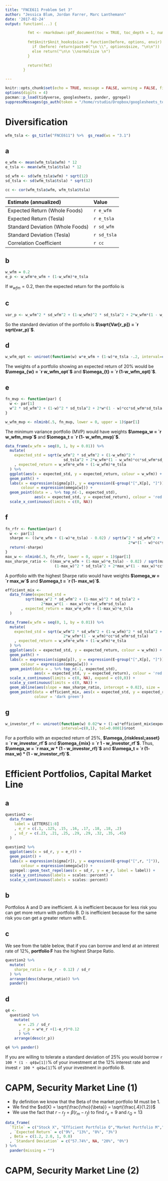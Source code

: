 ```yaml
---
title: "FNCE611 Problem Set 3"
author: "Jessica Blum, Jordan Farrer, Marc Lanthemann"
date: '2017-02-24'
output: function(...) {

          fmt <- rmarkdown::pdf_document(toc = TRUE, toc_depth = 1, number_section = TRUE, df_print = 'kable',...)
        
          fmt$knitr$knit_hooks$size = function(before, options, envir) {
            if (before) return(paste0("\n \\", options$size, "\n\n"))
            else return("\n\n \\normalsize \n")
          }
        
          return(fmt)
        }

---
```


```r
knitr::opts_chunk$set(echo = TRUE, message = FALSE, warning = FALSE, fig.align = 'center', size = 'small')
options(digits = 4)
pacman::p_load(tidyverse, googlesheets, pander, ggrepel)
suppressMessages(gs_auth(token = "/home/rstudio/Dropbox/googlesheets_token.rds", verbose = FALSE))
```

# Diversification

```r
wfm_tsla <- gs_title("FNCE611") %>%  gs_read(ws = "3.1")
```

## a

```r
e_wfm <- mean(wfm_tsla$wfm) * 12
e_tsla <- mean(wfm_tsla$tsla) * 12

sd_wfm <- sd(wfm_tsla$wfm) * sqrt(12)
sd_tsla <- sd(wfm_tsla$tsla) * sqrt(12)

cc <- cor(wfm_tsla$wfm, wfm_tsla$tsla)
```

|Estimate (annualized)|Value|
|:---|:----|
|Expected Return (Whole Foods)|`r e_wfm`|
|Expected Return (Tesla)|`r e_tsla`|
|Standard Deviation (Whole Foods)|`r sd_wfm`|
|Standard Deviation (Tesla)|`r sd_tsla`|
|Correlation Coefficient|`r cc`|

## b

```r
w_wfm = 0.2
e_p <- w_wfm*e_wfm + (1-w_wfm)*e_tsla
```


If $w_{wfm} = 0.2$, then the expected return for the portfolio is 

\begin{align}
\ E[r_p] & = \omega_{w}E[r_{w}] + (1-\omega_{w})E[r_{t}] \\
 & = `r w_wfm`(`r e_wfm`) + (1 - `r w_wfm`)(`r e_tsla`) \\
 & = `r e_p`
\end {align}

## c

```r
var_p <- w_wfm^2 * sd_wfm^2 + (1-w_wfm)^2 * sd_tsla^2 + 2*w_wfm*(1 - w_wfm)*cc*sd_wfm*sd_tsla
```


\begin{align}
\ Var[r_p] & = \omega_{w}^2\sigma_{w}^2 + \omega_{t}^2\sigma_{t}^2 + 2\omega_{w}\omega_{t}\rho_{w,t}\sigma_{w}\sigma_{t} \\
 & = `r w_wfm`^2\cdot `r sd_wfm`^2 + (1-`r w_wfm`)^2\cdot `r sd_tsla`^2 + 2\cdot`r w_wfm`\cdot(1 - `r w_wfm`)\cdot `r cc` \cdot `r sd_wfm` \cdot `r sd_tsla` \\
 & = `r var_p`
\end {align}

So the standard deviation of the portfolio is **$\sqrt{Var[r_p]} = `r sqrt(var_p)`$**.

## d


```r
w_wfm_opt <- uniroot(function(w) w*e_wfm + (1-w)*e_tsla -.2, interval=c(0,1), tol=0.0001)$root
```

The weights of a portfolio showing an expected return of 20% would be **$\omega_{w} = `r w_wfm_opt`$** and  **$\omega_{t} = `r (1-w_wfm_opt)`$**.

## e

```r
fn_mvp <- function(par) {
  w <- par[1]
  w^2 * sd_wfm^2 + (1-w)^2 * sd_tsla^2 + 2*w*(1 - w)*cc*sd_wfm*sd_tsla
}

w_wfm_mvp <- nlminb(.5, fn_mvp, lower = 0, upper = 1)$par[1]
```

The minimum variance portfolio (MVP) would have weights **$\omega_w = `r w_wfm_mvp`$** and **$\omega_t = `r (1- w_wfm_mvp)`$**.

```r
data_frame(w_wfm = seq(0, 1, by = 0.01)) %>%
  mutate(
    expected_std = sqrt(w_wfm^2 * sd_wfm^2 + (1-w_wfm)^2 * 
                          sd_tsla^2 + 2*w_wfm*(1 - w_wfm)*cc*sd_wfm*sd_tsla)
    , expected_return = w_wfm*e_wfm + (1-w_wfm)*e_tsla
  ) %>%
  ggplot(aes(x = expected_std, y = expected_return, colour = w_wfm)) +
  geom_path() +
  labs(x = expression(sigma[p]), y = expression(E~group("[",X[p], "]")), 
       colour = expression(omega[w])) +
  geom_point(data = . %>% top_n(-1, expected_std),  
             aes(x = expected_std, y = expected_return), colour = 'red') +
  scale_x_continuous(limits = c(0, NA))
```

## f

```r
fn_rfr <- function(par) {
  w <- par[1]
  sharpe <- ((w*e_wfm + (1-w)*e_tsla) - 0.02) / sqrt(w^2 * sd_wfm^2 + (1-w)^2 * sd_tsla^2 + 
                                                       2*w*(1 - w)*cc*sd_wfm*sd_tsla)
  return(-sharpe)
}
max_w <- nlminb(.5, fn_rfr, lower = 0, upper = 1)$par[1]
max_sharpe_ratio <- ((max_w*e_wfm + (1-max_w)*e_tsla) - 0.02) / sqrt(max_w^2 * sd_wfm^2 +
                      (1-max_w)^2 * sd_tsla^2 + 2*max_w*(1 - max_w)*cc*sd_wfm*sd_tsla)
```

A portfolio with the highest Sharpe ratio would have weights **$\omega_w = `r max_w`$** and **$\omega_t = `r (1- max_w)`$**.

```r
efficient_mix <- 
  data_frame(expected_std = 
         sqrt(max_w^2 * sd_wfm^2 + (1-max_w)^2 * sd_tsla^2 + 
                2*max_w*(1 - max_w)*cc*sd_wfm*sd_tsla)
       , expected_return = max_w*e_wfm + (1-max_w)*e_tsla
  )

data_frame(w_wfm = seq(0, 1, by = 0.01)) %>%
  mutate(
    expected_std = sqrt(w_wfm^2 * sd_wfm^2 + (1-w_wfm)^2 * sd_tsla^2 + 
                          2*w_wfm*(1 - w_wfm)*cc*sd_wfm*sd_tsla)
    , expected_return = w_wfm*e_wfm + (1-w_wfm)*e_tsla
  ) %>%
  ggplot(aes(x = expected_std, y = expected_return, colour = w_wfm)) +
  geom_path() +
  labs(x = expression(sigma[p]), y = expression(E~group("[",X[p], "]")),
       colour = expression(omega[w])) +
  geom_point(data = . %>% top_n(-1, expected_std),  
             aes(x = expected_std, y = expected_return), colour = 'red') +
  scale_x_continuous(limits = c(0, NA), expand = c(0,0)) +
  scale_y_continuous(limits = c(0, NA)) +
  geom_abline(aes(slope = max_sharpe_ratio, intercept = 0.02), size = .2) +
  geom_point(data = efficient_mix, aes(x = expected_std, y = expected_return),
             colour = 'dark green')
```

## g

\begin{align}
\ E[r_p] & = \omega_{riskless\;asset}E[r_{riskless\,asset}] + (1- \omega_{riskless\;asset})E[r_{mix}] \\
  0.25 & = \omega_{riskless\;asset}0.02 + (1- \omega_{riskless\;asset})`r efficient_mix$expected_return[1]`
\end{align}

```r
w_investor_rf <- uniroot(function(w) 0.02*w + (1-w)*efficient_mix$expected_return[1] - 0.25, 
                         interval=c(0,1), tol=0.0001)$root
```

For a portfolio with an expected return of 25%, **$\omega_{riskless\;asset} = `r w_investor_rf`$** and **$\omega_{mix} = `r 1 - w_investor_rf`$**. Thus, **$\omega_w = `r max_w * (1 - w_investor_rf)`$** and **$\omega_t = `r (1- max_w) * (1 - w_investor_rf)`$**.

# Efficient Portfolios, Capital Market Line

## a

```r
question2 <- 
  data_frame(
    label = LETTERS[1:8]
    , e_r = c(.1, .125, .15, .16, .17, .18, .18, .2)
    , sd_r = c(.23, .21, .25, .29, .29, .32, .35, .45)
  )
  
question2 %>%  
  ggplot(aes(x = sd_r, y = e_r)) + 
  geom_point() +
  labs(x = expression(sigma[r]), y = expression(E~group("[",r, "]")), 
       colour = expression(omega[w])) +
  ggrepel::geom_text_repel(aes(x = sd_r, y = e_r, label = label)) +
  scale_y_continuous(labels = scales::percent) +
  scale_x_continuous(labels = scales::percent)
```

## b

Portfolios A and D are inefficient. A is inefficient because for less risk you can get more return with portfolio B. D is inefficient because for the same risk you can get a greater return with E.

## c 

We see from the table below, that if you can borrow and lend at an interest rate of 12%, **portfolio F** has the highest Sharpe Ratio.

```r
question2 %>%
  mutate(
    sharpe_ratio = (e_r - 0.12) / sd_r
  ) %>%
  arrange(desc(sharpe_ratio)) %>%
  pander()
```

## d

```r
q4 <- 
  question2 %>%
    mutate(
      w = .25 / sd_r
      , r_p = w*e_r +(1-e_r)*0.12
      ) %>%
    arrange(desc(r_p))

q4 %>% pander()
```

If you are willing to tolerate a standard deviation of 25% you would borrow `r 100 * (1 - q4$w[1])`% of your investment at the 12% interest rate and invest `r 100 * q4$w[1]`% of your investment in portfolio B.

# CAPM, Security Market Line (1)

+ By definition we know that the Beta of the market portfolio M must be 1. 
+ We find the $sd(X) = \sqrt{\frac{\rho}{\beta}} = \sqrt{\frac{.4}{1.2}}$
+ We use the fact that $r - r_f = \beta(r_m - r_f)$ to find $r_x = 9$ and $r_Q = 13$

```r
data_frame(
  `Title` = c("Stock X", "Efficient Portfolio Q","Market Portfolio M","Riskless Asset")
  , `Expected Return` = c("9%", "13%", "8%", "3%")
  , Beta = c(1.2, 2.0, 1, 0.0)
  , `Standard Deviation` = c("57.74%", NA, "20%", "0%")
) %>%
  pander(missing = "")
```




# CAPM, Security Market Line (2)
